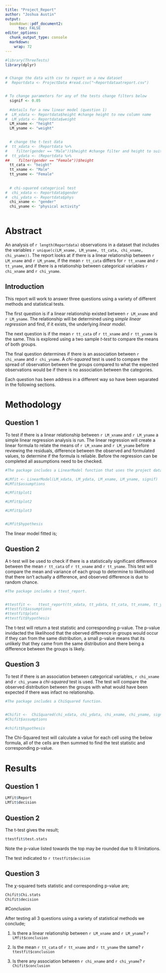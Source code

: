 ```yaml
---
title: "Project_Report"
author: "Joshua Austin"
output:
  bookdown::pdf_document2:
      toc: FALSE
editor_options: 
  chunk_output_type: console
  markdown: 
    wrap: 72
---
```


```r
#library(ThreeTests)
library(dplyr)


# Change the data with csv to report on a new dataset
#  Reportdata <- ProjectData #read.csv("~Reportdataatreport.csv")


# To change parameters for any of the tests change filters below
  signif <- 0.05
  
  #details for a new linear model (question 1)
#  LM_xdata <- Reportdata$height #change height to new column name
#  LM_ydata <- Reportdata$weight
  LM_xname <- "height"
  LM_yname <- "weight"
  

  # change the t-test data
#  tt_xdata <- (Reportdata %>% 
#    filter(gender == "Male"))$height #change filter and height to suit new data
#  tt_ydata <- (Reportdata %>% 
##    filter(gender == "Female"))$height
  tt_cata <- "height"
  tt_xname <- "Male"
  tt_yname <- "Female"
  
  
  # chi-squared categorical test
#  chi_xdata <- Reportdata$gender
#  chi_ydata <- Reportdata$phys
  chi_xname <- "gender"
  chi_yname <- "physical activity"
  


```



# Abstract


An analysis of `r length(Reportdata)` observations in a dataset that includes the variables `r unique(c(LM_xname, LM_yname, tt_cata, chi_xname, chi_yname))`. The report looks at if there is a linear relationship between `r LM_xname` and `r LM_yname`, if the mean `r tt_cata` differs for `r tt_xname` and `r tt_yname`, and if there is a relationship between categorical variables `r chi_xname` and `r chi_yname`.


          
## Introduction
          

This report will work to answer three questions using a variety of different methods and statistical tests.

The first question is if a linear relationship existed between `r LM_xname` and `r LM_yname`. The relationship will be determined using *simple linear regression* and find, if it exists, the underlying *linear model*.

The next question is if the mean `r tt_cata` of `r tt_xname` and `r tt_yname` is the same. This is explored using a two sample *t-test* to compare the means of both groups.

The final question determines if there is an association between `r chi_xname` and `r chi_yname`. A *chi-squared* test is used to compare the spread of observation between the groups compared to what the expected observations would be if there is no association between the categories.

Each question has been address in a different way so have been separated in the following sections.


# Methodology 

## Question 1

To test if there is a linear relationship between `r LM_xname` and `r LM_yname` a simple linear regression analysis is run. The linear regression will create a linear formula to relate the means of `r LM_xname` and `r LM_yname` before reviewing the residuals, difference between the observed and formulated values, to determine if the formula is reliable. Before the regression can be completed all assumptions need to be checked.

```r
#The package includes a LinearModel function that uses the project dataset by default (the data was saved as a dataset included with the package under ProjectData)

#LMfit <- LinearModel(LM_xdata, LM_ydata, LM_xname, LM_yname, signif)
#LMfit$assumptions

#LMfit$plot1

#LMfit$plot2

#LMfit$plot3


#LMfit$hypothesis
```

The linear model fitted is;

\begin{equation}
`r LM_yname` = `r LMfit$lm_data$coefficients[2]` +  `r LMfit$lm_data$coefficients[1]` * `r LM_xname`\text{ + Epsilon.}
\end{equation}


## Question 2

A t-test will be used to check if there is a statistically significant difference between the mean `r tt_cata` of `r tt_xname` and `r tt_yname`. This test will compare the mean and variance of each group to determine to likelihood that there isn't actually a difference, and observed difference is due to random chance.



```r
#The package includes a ttest_report.


#ttestfit <-   ttest_report(tt_xdata, tt_ydata, tt_cata, tt_xname, tt_yname, signif)
#ttestfit$assumptions
#ttestfit$plots
#ttestfit$hypothesis
```

  
The t-test will return a test statistic and corresponding p-value. The p-value invidacted the likelihood that the oberved difference in groups would occur if they can from the same distribution, a small p-value means that its unlikely that they came from the same distribution and there being a difference between the groups is likely.


## Question 3

To test if there is an association between categorical variables, `r chi_xname` and `r chi_yname` a *chi-squared* test is used. The test will compare the observed distribution between the groups with what would have been expected if there was infact no relationship.

```r
#The package includes a ChiSquared function.


#Chifit <-  ChiSquared(chi_xdata, chi_ydata, chi_xname, chi_yname, signif)
#Chifit$assumptions

#chifit$hypothesis
```

The Chi-Squared test will calculate a value for each cell using the below formula, all of the cells are then summed to find the test statistic and corresponding p-value.

\begin{equation}
\label{eqn:chisquared}
    \quad \frac{\left(\text{observed} - \text{expected}\right)^2}{\text{expected}}  
\end{equation}



# Results

## Question 1

```r
LMfit$Report
LMfit$decision
```

## Question 2

The t-test gives the result;
```r
ttestfit$test.stats
```
Note the p-value listed towards the top may be rounded due to R limitations.

The test indicated to `r ttestfit$decision`


## Question 3

The $\chi$-squared tsets statistic and corresponding p-value are;
```r
Chifit$Chi.stats
Chifit$decision
```


#Conclusion

After testing all 3 questions using a variety of statistical methods we conclude;

1. Is there a linear relationship between `r LM_xname` and `r LM_yname`?
`r LMfit$conclusion`

2. Is the mean `r tt_cata` of `r tt_xname` and `r tt_yname` the same?
`r ttestfit$conclusion`

3. Is there any association between `r chi_xname` and `r chi_yname`?
`r Chifit$conclusion`

